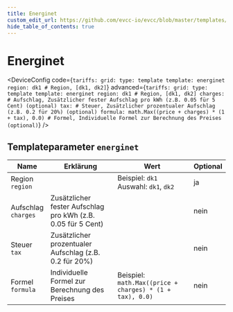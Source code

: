 ```yaml
---
title: Energinet
custom_edit_url: https://github.com/evcc-io/evcc/blob/master/templates/definition/tariff/energinet.yaml
hide_table_of_contents: true
---
```



# Energinet

<div className="device-detail-container">
  <div className="device-detail-content">
    <DeviceFeatures features="Dänemark" />

<DeviceConfig code={`tariffs:
    grid:
      type: template
      template: energinet
      region: dk1 # Region, [dk1, dk2]`} advanced={`tariffs:
    grid:
      type: template
      template: energinet
      region: dk1 # Region, [dk1, dk2]
      charges: # Aufschlag, Zusätzlicher fester Aufschlag pro kWh (z.B. 0.05 für 5 Cent) (optional)
      tax: # Steuer, Zusätzlicher prozentualer Aufschlag (z.B. 0.2 für 20%) (optional)
      formula: math.Max((price + charges) * (1 + tax), 0.0) # Formel, Individuelle Formel zur Berechnung des Preises (optional)`} />
  </div>
  <div className="device-detail-icon">
    <evcc-icon
      type="tariff"
      name="energinet"
      size="400px"
      alt="Energinet"
      className="device-detail-icon-img"
    ></evcc-icon>
  </div>
</div>

## Templateparameter `energinet`

| Name | Erklärung | Wert | Optional |
|-----------|-----------|------|----------|
| Region<br/>`region` |  | Beispiel: `dk1`<br/>Auswahl: `dk1`, `dk2` | ja |
| Aufschlag<br/>`charges` | Zusätzlicher fester Aufschlag pro kWh (z.B. 0.05 für 5 Cent) |  | nein |
| Steuer<br/>`tax` | Zusätzlicher prozentualer Aufschlag (z.B. 0.2 für 20%) |  | nein |
| Formel<br/>`formula` | Individuelle Formel zur Berechnung des Preises | Beispiel: `math.Max((price + charges) * (1 + tax), 0.0)` | nein |

